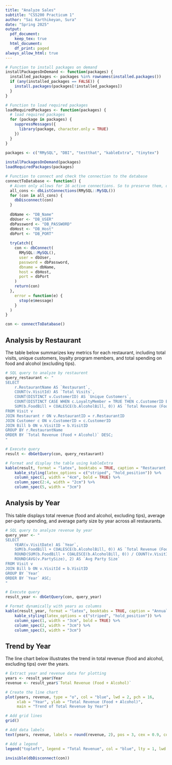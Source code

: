 ```yaml
---
title: "Analyze Sales"
subtitle: "CS5200 Practicum 1"
author: "Sai Karthikeyan, Sura"
date: "Spring 2025"
output:
  pdf_document:
    keep_tex: true
  html_document:
    df_print: paged
always_allow_html: true
---
```


```r
# Function to install packages on demand
installPackagesOnDemand <- function(packages) {
  installed_packages <- packages %in% rownames(installed.packages())
  if (any(installed_packages == FALSE)) {
    install.packages(packages[!installed_packages])
  }
}

# Function to load required packages
loadRequiredPackages <- function(packages) {
  # load required packages
  for (package in packages) {
    suppressMessages({
      library(package, character.only = TRUE)
    })
  }
}

packages <- c("RMySQL", "DBI", "testthat", "kableExtra", "tinytex")
  
installPackagesOnDemand(packages)
loadRequiredPackages(packages)
```

```r
# Function to connect and check the connection to the database
connectToDatabase <- function() {
  # Aiven only allows for 16 active connections. So to preserve them, disconnect any active connections prior to connecting
  all_cons <- dbListConnections(RMySQL::MySQL())
  for (con in all_cons) {
    dbDisconnect(con)
  }
  
  dbName <- "DB_Name"
  dbUser <- "DB_USER"
  dbPassword <- "DB_PASSWORD"
  dbHost <- "DB_Host"
  dbPort <- "DB_PORT"
  
  tryCatch({
    con <- dbConnect(
      RMySQL::MySQL(),
      user = dbUser,
      password = dbPassword,
      dbname = dbName,
      host = dbHost,
      port = dbPort
    )
    return(con)
  }, 
    error = function(e) {
      stop(e$message)
    }
  )
}

con <- connectToDatabase()
```

## **Analysis by Restaurant**
The table below summarizes key metrics for each restaurant, including total visits, unique customers, loyalty program members, and total spending on food and alcohol (excluding tips).
```r
# SQL query to analyze by restaurent
query_restaurant <- "
SELECT 
    r.RestaurantName AS `Restaurant`,
    COUNT(v.VisitId) AS `Total Visits`,
    COUNT(DISTINCT v.CustomerID) AS `Unique Customers`,
    COUNT(DISTINCT CASE WHEN c.LoyaltyMember = TRUE THEN c.CustomerID END) AS `Loyalty Customers`,
    SUM(b.FoodBill + COALESCE(b.AlcoholBill, 0)) AS `Total Revenue (Food + Alcohol)`
FROM Visit v
JOIN Restaurant r ON v.RestaurantID = r.RestaurantID
JOIN Customer c ON v.CustomerID = c.CustomerID
JOIN Bill b ON v.VisitID = b.VisitID
GROUP BY r.RestaurantName
ORDER BY `Total Revenue (Food + Alcohol)` DESC;
"

# Execute query
result <- dbGetQuery(con, query_restaurant)

# Format and display the table using kableExtra
kable(result, format = "latex", booktabs = TRUE, caption = "Restaurant Revenue Analysis", align = "c") %>%
    kable_styling(latex_options = c("striped", "hold_position")) %>%
    column_spec(1, width = "4cm", bold = TRUE) %>%
    column_spec(2:4, width = "2cm") %>%
    column_spec(5, width = "3cm") 
```

## **Analysis by Year**
This table displays total revenue (food and alcohol, excluding tips), average per-party spending, and average party size by year across all restaurants.
```r
# SQL query to analyze revenue by year
query_year <- "
SELECT 
    YEAR(v.VisitDate) AS `Year`,
    SUM(b.FoodBill + COALESCE(b.AlcoholBill, 0)) AS `Total Revenue (Food + Alcohol)`,
    ROUND(SUM(b.FoodBill + COALESCE(b.AlcoholBill, 0)) / COUNT(v.VisitID), 2) AS `Avg Per Party Spent`,
    ROUND(AVG(v.PartySize), 2) AS `Avg Party Size`
FROM Visit v
JOIN Bill b ON v.VisitId = b.VisitID
GROUP BY `Year`
ORDER BY `Year` ASC;
"

# Execute query
result_year <- dbGetQuery(con, query_year)

# Format dynamically with years as columns
kable(result_year, format = "latex", booktabs = TRUE, caption = "Annual Revenue Analysis", align = "c") %>%
    kable_styling(latex_options = c("striped", "hold_position")) %>%
    column_spec(1, width = "3cm", bold = TRUE) %>%
    column_spec(2, width = "3cm") %>%
    column_spec(3, width = "3cm")
```

## **Trend by Year**
The line chart below illustrates the trend in total revenue (food and alcohol, excluding tips) over the years.
```r
# Extract year and revenue data for plotting
years <- result_year$Year
revenue <- result_year$`Total Revenue (Food + Alcohol)`

# Create the line chart
plot(years, revenue, type = "o", col = "blue", lwd = 2, pch = 16,
     xlab = "Year", ylab = "Total Revenue (Food + Alcohol)",
     main = "Trend of Total Revenue by Year")

# Add grid lines
grid()

# Add data labels
text(years, revenue, labels = round(revenue, 2), pos = 3, cex = 0.9, col = "red")

# Add a legend
legend("topleft", legend = "Total Revenue", col = "blue", lty = 1, lwd = 2, pch = 16)

```

```r
invisible(dbDisconnect(con))
```